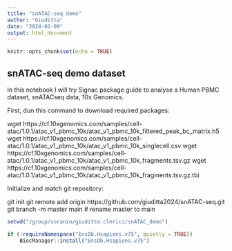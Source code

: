 ```yaml
---
title: "snATAC-seq demo"
author: "Giuditta"
date: "2024-02-09"
output: html_document
---
```


```r
knitr::opts_chunk$set(echo = TRUE)
```

## snATAC-seq demo dataset


In this notebook I will try Signac package guide to analyse a Human PBMC dataset, snATACseq data, 10x Genomics. 

First, dun this command to download required packages:

wget https://cf.10xgenomics.com/samples/cell-atac/1.0.1/atac_v1_pbmc_10k/atac_v1_pbmc_10k_filtered_peak_bc_matrix.h5
wget https://cf.10xgenomics.com/samples/cell-atac/1.0.1/atac_v1_pbmc_10k/atac_v1_pbmc_10k_singlecell.csv
wget https://cf.10xgenomics.com/samples/cell-atac/1.0.1/atac_v1_pbmc_10k/atac_v1_pbmc_10k_fragments.tsv.gz
wget https://cf.10xgenomics.com/samples/cell-atac/1.0.1/atac_v1_pbmc_10k/atac_v1_pbmc_10k_fragments.tsv.gz.tbi



Initialize and match git repository:

git init
git remote add origin https://github.com/giuditta2024/snATAC-seq.git
git branch -m master main   # rename master to main 


```r
setwd("/group/soranzo/giuditta.clerici/snATAC_demo")
```


```r
if (!requireNamespace("EnsDb.Hsapiens.v75", quietly = TRUE))
    BiocManager::install("EnsDb.Hsapiens.v75")
```

